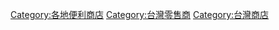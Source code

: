[[Category:各地便利商店|Category:各地便利商店]]
[[Category:台灣零售商|Category:台灣零售商]]
[[Category:台灣商店|Category:台灣商店]]